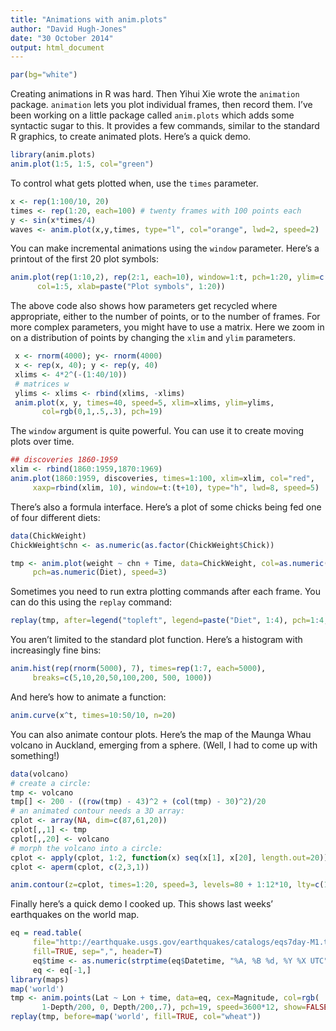 ```yaml
---
title: "Animations with anim.plots"
author: "David Hugh-Jones"
date: "30 October 2014"
output: html_document
---
```


<!--
%\VignetteEngine{knitr::knitr}
-->


```r
par(bg="white")
```

Creating animations in R was hard. Then Yihui Xie wrote the `animation` package. `animation` lets you plot individual frames, then record them. I've been working
on a little package called `anim.plots` which adds some syntactic sugar to this.
It provides a few commands, similar to the standard R graphics, to create
animated plots. Here's a quick demo.

```r
library(anim.plots)
anim.plot(1:5, 1:5, col="green")
```

To control what gets plotted when, use the `times` parameter.

```r
x <- rep(1:100/10, 20)
times <- rep(1:20, each=100) # twenty frames with 100 points each
y <- sin(x*times/4)
waves <- anim.plot(x,y,times, type="l", col="orange", lwd=2, speed=2)
```

You can make incremental animations using the `window` parameter. Here's
a printout of the first 20 plot symbols:

```r
anim.plot(rep(1:10,2), rep(2:1, each=10), window=1:t, pch=1:20, ylim=c(0,3), cex=2,
      col=1:5, xlab=paste("Plot symbols", 1:20))
```

The above code also shows how parameters get recycled where appropriate, either
to the number of points, or to the number of frames. For more complex parameters,
you might have to use a matrix. Here we zoom in on a distribution of points
by changing the `xlim` and `ylim` parameters.

```r
 x <- rnorm(4000); y<- rnorm(4000)
 x <- rep(x, 40); y <- rep(y, 40)
 xlims <- 4*2^(-(1:40/10))
 # matrices w
 ylims <- xlims <- rbind(xlims, -xlims) 
 anim.plot(x, y, times=40, speed=5, xlim=xlims, ylim=ylims, 
       col=rgb(0,1,.5,.3), pch=19)
```

The `window` argument is quite powerful. You can use it to create moving
plots over time.  

```r
## discoveries 1860-1959
xlim <- rbind(1860:1959,1870:1969)
anim.plot(1860:1959, discoveries, times=1:100, xlim=xlim, col="red",
     xaxp=rbind(xlim, 10), window=t:(t+10), type="h", lwd=8, speed=5)
```

There's also a formula interface. Here's a plot of some chicks being fed
one of four different diets:

```r

data(ChickWeight)
ChickWeight$chn <- as.numeric(as.factor(ChickWeight$Chick))

tmp <- anim.plot(weight ~ chn + Time, data=ChickWeight, col=as.numeric(Diet), 
     pch=as.numeric(Diet), speed=3)
```

Sometimes you need to run extra plotting commands after each frame. You can 
do this using the `replay` command:

```r
replay(tmp, after=legend("topleft", legend=paste("Diet", 1:4), pch=1:4, col=1:4))
```


You aren't limited to the standard plot function. Here's a histogram with increasingly fine bins:

```r
anim.hist(rep(rnorm(5000), 7), times=rep(1:7, each=5000), 
     breaks=c(5,10,20,50,100,200, 500, 1000))
```

And here's how to animate a function:

```r
anim.curve(x^t, times=10:50/10, n=20)
```

You can also animate contour plots. Here's the map of the Maunga Whau volcano
in Auckland, emerging from a sphere. (Well, I had to come up with something!)

```r

data(volcano)
# create a circle:
tmp <- volcano
tmp[] <- 200 - ((row(tmp) - 43)^2 + (col(tmp) - 30)^2)/20
# an animated contour needs a 3D array:
cplot <- array(NA, dim=c(87,61,20))
cplot[,,1] <- tmp
cplot[,,20] <- volcano
# morph the volcano into a circle:
cplot <- apply(cplot, 1:2, function(x) seq(x[1], x[20], length.out=20))
cplot <- aperm(cplot, c(2,3,1))

anim.contour(z=cplot, times=1:20, speed=3, levels=80 + 1:12*10, lty=c(1,2,2))

```

Finally here's a quick demo I cooked up. This shows last weeks' earthquakes
on the world map.


```r



eq = read.table(
     file="http://earthquake.usgs.gov/earthquakes/catalogs/eqs7day-M1.txt", 
     fill=TRUE, sep=",", header=T)
     eq$time <- as.numeric(strptime(eq$Datetime, "%A, %B %d, %Y %X UTC"))
     eq <- eq[-1,]
library(maps)
map('world')
tmp <- anim.points(Lat ~ Lon + time, data=eq, cex=Magnitude, col=rgb(
       1-Depth/200, 0, Depth/200,.7), pch=19, speed=3600*12, show=FALSE)   
replay(tmp, before=map('world', fill=TRUE, col="wheat"))

```

